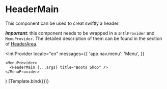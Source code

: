 
<Meta title="Components/Header/HeaderMain" component={HeaderMain} />

# HeaderMain

This component can be used to creat swiftly a header.

**_Important_**: this component needs to be wrapped in a `IntlProvider` and `MenuProvider`. The detailed description of them can be found in the section of [HeaderArea](/docs/components-header-headerarea--default-story).

  <IntlProvider
    locale="en"
    messages={{
      'app.nav.menu': 'Menu',
    }}
  >
    <MenuProvider>
      <HeaderMain {...args} title="Boots Shop" />
    </MenuProvider>
  </IntlProvider>
)

<Canvas>
  <Story name="Default" args={{ children: 'Boots Shop' }}>
    {Template.bind({})}
  </Story>
</Canvas>

<ArgsTable story="Default" />
